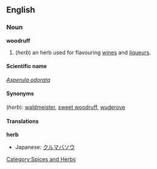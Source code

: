 {{Wikipedia}}
==English==

===Noun===
'''woodruff'''
# (''herb'') an herb used for flavouring [[wines]] and [[liqueur]]s.

====Scientific name====
''[[Asperula odorata]]''

====Synonyms====
(''herb''): [[waldmeister]], [[sweet woodruff]],  [[wuderove]]

====Translations====
'''herb'''
{{top}}
*Japanese: [[クルマバソウ]]
{{mid}}
{{bottom}}

[[Category:Spices and Herbs]]